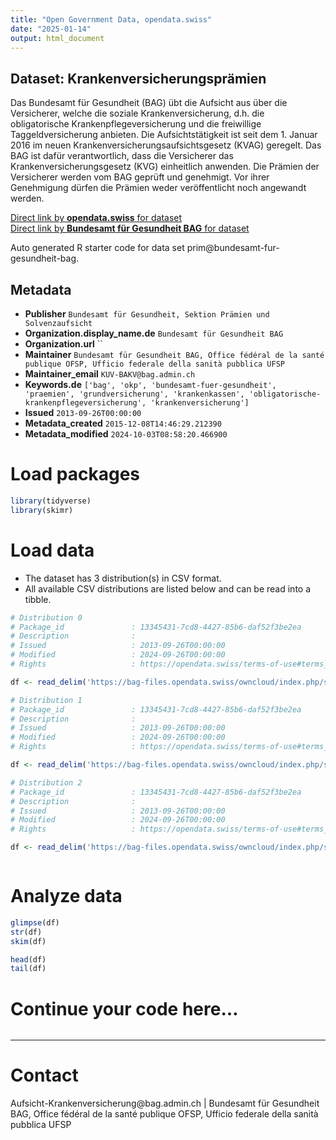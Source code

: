 ```yaml
---
title: "Open Government Data, opendata.swiss"
date: "2025-01-14"
output: html_document
---
```


## Dataset: Krankenversicherungsprämien

Das Bundesamt für Gesundheit (BAG) übt die Aufsicht aus über die Versicherer, welche die soziale Krankenversicherung, d.h. die obligatorische Krankenpflegeversicherung und die freiwillige Taggeldversicherung anbieten. Die Aufsichtstätigkeit ist seit dem 1. Januar 2016 im neuen Krankenversicherungsaufsichtsgesetz (KVAG) geregelt. Das BAG ist dafür verantwortlich, dass die Versicherer das Krankenversicherungsgesetz (KVG) einheitlich anwenden. Die Prämien der Versicherer werden vom BAG geprüft und genehmigt. Vor ihrer Genehmigung dürfen die Prämien weder veröffentlicht noch angewandt werden.

[Direct link by **opendata.swiss** for dataset](https://opendata.swiss/de/dataset/health-insurance-premiums)<br>
[Direct link by **Bundesamt für Gesundheit BAG** for dataset](https://www.priminfo.admin.ch/fr/praemien)

Auto generated R starter code for data set prim@bundesamt-fur-gesundheit-bag.

## Metadata

- **Publisher** `Bundesamt für Gesundheit, Sektion Prämien und Solvenzaufsicht`
- **Organization.display_name.de** `Bundesamt für Gesundheit BAG`
- **Organization.url** ``
- **Maintainer** `Bundesamt für Gesundheit BAG, Office fédéral de la santé publique OFSP, Ufficio federale della sanità pubblica UFSP`
- **Maintainer_email** `KUV-BAKV@bag.admin.ch`
- **Keywords.de** `['bag', 'okp', 'bundesamt-fuer-gesundheit', 'praemien', 'grundversicherung', 'krankenkassen', 'obligatorische-krankenpflegeversicherung', 'krankenversicherung']`
- **Issued** `2013-09-26T00:00:00`
- **Metadata_created** `2015-12-08T14:46:29.212390`
- **Metadata_modified** `2024-10-03T08:58:20.466900`


# Load packages

```r

library(tidyverse)
library(skimr)

```

# Load data

-   The dataset has 3 distribution(s) in CSV format.
-   All available CSV distributions are listed below and can be read into a tibble.

```r

# Distribution 0
# Package_id               : 13345431-7cd8-4427-85b6-daf52f3be2ea
# Description              : 
# Issued                   : 2013-09-26T00:00:00
# Modified                 : 2024-09-26T00:00:00
# Rights                   : https://opendata.swiss/terms-of-use#terms_by

df <- read_delim('https://bag-files.opendata.swiss/owncloud/index.php/s/uUa96cu6sNf75I8')

# Distribution 1
# Package_id               : 13345431-7cd8-4427-85b6-daf52f3be2ea
# Description              : 
# Issued                   : 2013-09-26T00:00:00
# Modified                 : 2024-09-26T00:00:00
# Rights                   : https://opendata.swiss/terms-of-use#terms_open

df <- read_delim('https://bag-files.opendata.swiss/owncloud/index.php/s/83Vtexg1buoOk6M')

# Distribution 2
# Package_id               : 13345431-7cd8-4427-85b6-daf52f3be2ea
# Description              : 
# Issued                   : 2013-09-26T00:00:00
# Modified                 : 2024-09-26T00:00:00
# Rights                   : https://opendata.swiss/terms-of-use#terms_by

df <- read_delim('https://bag-files.opendata.swiss/owncloud/index.php/s/xfkW838taWpI7XX')



```

# Analyze data

```r

glimpse(df)
str(df)
skim(df)

head(df)
tail(df)

```

# Continue your code here...

```r

```

------------------------------------------------------------------------

# Contact

Aufsicht-Krankenversicherung@bag.admin.ch | Bundesamt für Gesundheit BAG, Office fédéral de la santé publique OFSP, Ufficio federale della sanità pubblica UFSP
